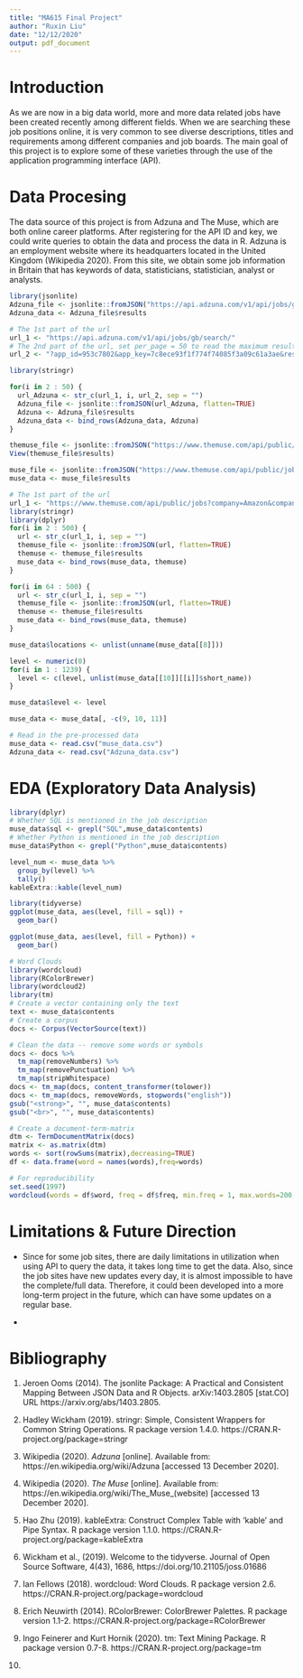 ```yaml
---
title: "MA615 Final Project"
author: "Ruxin Liu"
date: "12/12/2020"
output: pdf_document
---
```


# Introduction


  As we are now in a big data world, more and more data related jobs have been created
  recently among different fields. When we are searching these job positions online,
  it is very common to see diverse descriptions, titles and requirements among different
  companies and job boards. The main goal of this project is to explore some of 
  these varieties through the use of the application programming interface (API).


# Data Procesing 

  The data source of this project is from Adzuna and The Muse, which are both online
  career platforms. After registering for the API ID and key, we could write queries
  to obtain the data and process the data in R. Adzuna is an employment website 
  where its headquarters located in the United Kingdom (Wikipedia 2020). From this
  site, we obtain some job information in Britain that has keywords of data, statisticians,
  statistician, analyst or analysts. 

```r
library(jsonlite)
Adzuna_file <- jsonlite::fromJSON("https://api.adzuna.com/v1/api/jobs/gb/search/1?app_id=953c7802&app_key=7c8ece93f1f774f74085f3a09c61a3ae&results_per_page=50&what_or=data%20statisticians%20statistician%20analyst%20analysts", flatten = TRUE)
Adzuna_data <- Adzuna_file$results
```

```r
# The 1st part of the url
url_1 <- "https://api.adzuna.com/v1/api/jobs/gb/search/"
# The 2nd part of the url, set per_page = 50 to read the maximum results per time
url_2 <- "?app_id=953c7802&app_key=7c8ece93f1f774f74085f3a09c61a3ae&results_per_page=50&what_or=data%20statisticians%20statistician%20analyst%20analysts"

library(stringr)

for(i in 2 : 50) {
  url_Adzuna <- str_c(url_1, i, url_2, sep = "")
  Adzuna_file <- jsonlite::fromJSON(url_Adzuna, flatten=TRUE)
  Adzuna <- Adzuna_file$results
  Adzuna_data <- bind_rows(Adzuna_data, Adzuna)
}
```



```r
themuse_file <- jsonlite::fromJSON("https://www.themuse.com/api/public/jobs?company=Amazon&company=Facebook&company=TripAdvisor&category=Data%20Science&api_key=05db5552751b2cbc084c19c517084ae6b3c7a69b2af3e7d07968fdc02f53ff39&page=3", flatten=TRUE)
View(themuse_file$results)
```


```r
muse_file <- jsonlite::fromJSON("https://www.themuse.com/api/public/jobs?company=Amazon&company=Facebook&category=Data%20Science&api_key=05db5552751b2cbc084c19c517084ae6b3c7a69b2af3e7d07968fdc02f53ff39&page=1", flatten=TRUE)
muse_data <- muse_file$results
```



```r
# The 1st part of the url
url_1 <- "https://www.themuse.com/api/public/jobs?company=Amazon&company=Facebook&category=Data%20Science&api_key=05db5552751b2cbc084c19c517084ae6b3c7a69b2af3e7d07968fdc02f53ff39&page="
library(stringr)
library(dplyr)
for(i in 2 : 500) {
  url <- str_c(url_1, i, sep = "")
  themuse_file <- jsonlite::fromJSON(url, flatten=TRUE)
  themuse <- themuse_file$results
  muse_data <- bind_rows(muse_data, themuse)
}
```

```r
for(i in 64 : 500) {
  url <- str_c(url_1, i, sep = "")
  themuse_file <- jsonlite::fromJSON(url, flatten=TRUE)
  themuse <- themuse_file$results
  muse_data <- bind_rows(muse_data, themuse)
}
```

```r
muse_data$locations <- unlist(unname(muse_data[[8]]))
```

```r
level <- numeric(0)
for(i in 1 : 1239) {
  level <- c(level, unlist(muse_data[[10]][[i]]$short_name))
}
```

```r
muse_data$level <- level

muse_data <- muse_data[, -c(9, 10, 11)]
```

```r
# Read in the pre-processed data
muse_data <- read.csv("muse_data.csv")
Adzuna_data <- read.csv("Adzuna_data.csv")
```




# EDA (Exploratory Data Analysis)

```r
library(dplyr)
# Whether SQL is mentioned in the job description
muse_data$sql <- grepl("SQL",muse_data$contents)
# Whether Python is mentioned in the job description
muse_data$Python <- grepl("Python",muse_data$contents)
```

```r
level_num <- muse_data %>% 
  group_by(level) %>% 
  tally()
kableExtra::kable(level_num)
```

```r
library(tidyverse)
ggplot(muse_data, aes(level, fill = sql)) +
  geom_bar()
```

```r
ggplot(muse_data, aes(level, fill = Python)) +
  geom_bar()
```

```r
# Word Clouds
library(wordcloud)
library(RColorBrewer)
library(wordcloud2)
library(tm)
# Create a vector containing only the text
text <- muse_data$contents
# Create a corpus  
docs <- Corpus(VectorSource(text))
```

```r
# Clean the data -- remove some words or symbols 
docs <- docs %>%
  tm_map(removeNumbers) %>%
  tm_map(removePunctuation) %>%
  tm_map(stripWhitespace)
docs <- tm_map(docs, content_transformer(tolower))
docs <- tm_map(docs, removeWords, stopwords("english"))
gsub("<strong>", "", muse_data$contents) 
gsub("<br>", "", muse_data$contents) 
```

```r
# Create a document-term-matrix
dtm <- TermDocumentMatrix(docs) 
matrix <- as.matrix(dtm) 
words <- sort(rowSums(matrix),decreasing=TRUE) 
df <- data.frame(word = names(words),freq=words)
```

```r
# For reproducibility 
set.seed(1997) 
wordcloud(words = df$word, freq = df$freq, min.freq = 1, max.words=200, random.order=FALSE, rot.per=0.35,            colors=brewer.pal(8, "Dark2"))
```


# Limitations & Future Direction 

* Since for some job sites, there are daily limitations in utilization when using
API to query the data, it takes long time to get the data. Also, since the job 
sites have new updates every day, it is almost impossible to have the complete/full
data. Therefore, it could been developed into a more long-term project in the future,
which can have some updates on a regular base. 

*

# Bibliography

1. Jeroen Ooms (2014). The jsonlite Package: A Practical and Consistent Mapping Between JSON Data and R
  Objects. arXiv:1403.2805 [stat.CO] URL https://arxiv.org/abs/1403.2805.
  
2. Hadley Wickham (2019). stringr: Simple, Consistent Wrappers for Common String Operations. R package version
  1.4.0. https://CRAN.R-project.org/package=stringr
  
3. Wikipedia (2020). *Adzuna* [online]. Available from: https://en.wikipedia.org/wiki/Adzuna [accessed 13 December 2020].

4. Wikipedia (2020). *The Muse* [online]. Available from: https://en.wikipedia.org/wiki/The_Muse_(website) [accessed 13 December 2020].

5. Hao Zhu (2019). kableExtra: Construct Complex Table with 'kable' and Pipe Syntax. R package version 1.1.0.
  https://CRAN.R-project.org/package=kableExtra
  
6. Wickham et al., (2019). Welcome to the tidyverse. Journal of Open Source Software, 4(43), 1686,
  https://doi.org/10.21105/joss.01686
  
7.  Ian Fellows (2018). wordcloud: Word Clouds. R package version 2.6.
  https://CRAN.R-project.org/package=wordcloud

8. Erich Neuwirth (2014). RColorBrewer: ColorBrewer Palettes. R package version 1.1-2.
  https://CRAN.R-project.org/package=RColorBrewer
  
9. Ingo Feinerer and Kurt Hornik (2020). tm: Text Mining Package. R package version 0.7-8.
  https://CRAN.R-project.org/package=tm
  
10. 